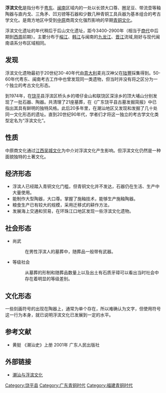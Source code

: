 {{expand|time=2010-09-29T12:51:11+00:00}}
'''浮滨文化'''是指分布于[[粤东|粤东]]、[[闽南|闽南]]区域内的一处以长颈大口尊、圈足豆、带流壶等釉陶器与直内戈、三角矛、凹刃镑等石器和少数几种青铜工具兵器为基本组合的考古学文化。是南方地区中受到[[中原|中原]]商周文化强烈影响的早期[[青铜文化|青铜文化]]。

浮滨文化遗址的年代稍后于后山文化遗址，距今3400-2900年（相当于[[商代|商代]]中后期到[[西周|西周]]前期）。主要分布于[[榕江|榕江]]、[[韩江|韩江]]与闽南的[[九龙江|九龙江]]、[[晋江|晋江]]流域,刚好与现代闽南语系分布区域相同。

==发现==
浮滨文化遗物最初于20世纪30-40年代由[[意大利|意大利]]麦兆汉神父在[[陆豐|陆豐]]採集得到。50-60年代粤东、闽南考古工作中也曾发现同一类遗物，但当时并没有将之区分为一个独立的考古文化形态。

到1974年，在[[饶平|饶平]]县浮滨区桥头乡的塔仔金山和联饶区深涂乡的顶大埔山分别发现了一批石器、陶器。共清理了21座墓葬，在《广东饶平县古墓发掘简报》中已指出其具有鲜明的独特风格。此后20多年里，在潮汕地区又发现和发掘了几十处同一文化形态的遗址。直到20世纪90年代，学者们才将这一独立的考古学文化类型定名为“浮滨文化”。

==性质==
中原商文化通过[[江西|江西]][[吴城文化|吴城文化]]为中介对浮滨文化产生影响。但浮滨文化仍然是一种面貌独特的土著文化。

==经济形态==
*浮滨人已经踏入青铜文化门槛，但青铜文化并不发达，石器仍在生活、生产中大量使用。
*能制作大型陶器，大口尊。掌握了施釉技术，能够生产施釉陶器。
*粮食生产已有较大的规模，采用迁移式的耕作方法，
*发展海上交通和贸易，在环珠江口地区发现一些浮滨文化遗物。

==社会形态==
*尚武 
*:在男性浮滨人的墓葬中，随葬品一般带有武器。
*等级社会 
*:从墓葬的形制和随葬品数量上以及出土有石质牙璋可以看出当时社会中存在着明显的等级差别。

==文化形态==
一些刻画符号的出现在陶器上，通常为单个存在，所以难确认为文字，但使用符号这一行为本身，就已说明浮滨文化已发展到一定的水平。

{{Gallery
|width = 300
|height = 
|lines = 1
|File:National Museum of China 2014.02.01 15-35-34.jpg|陶豆，浮滨文化，1974年饶平浮滨桥头乡出土
|File:National Museum of China 2014.02.01 15-36-04.jpg|陶壶，浮滨文化，1974年饶平浮滨桥头乡出土
}}

==参考文献==
{{commonscat|Fubin culture}}
{{reflist}}
*黄挺 《潮汕史》上册 2001年  广东人民出版社

==外部链接==
* [http://gd.people.com.cn/GB/123943/123998/8413117.html 潮汕与浮滨文化] {{Wayback|url=http://gd.people.com.cn/GB/123943/123998/8413117.html |date=20160304074134 }}

{{Neolithic cultures of China}}

{{DEFAULTSORT:Fu}}
[[Category:饶平县|Category:饶平县]]
[[Category:广东青铜时代|Category:广东青铜时代]]
[[Category:福建青铜时代|Category:福建青铜时代]]